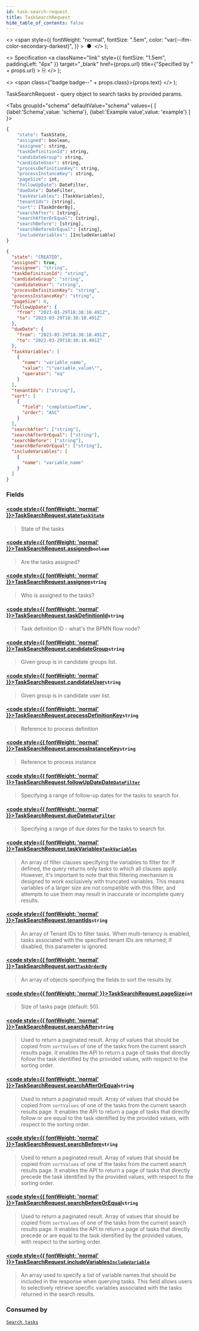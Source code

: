 ```yaml
---
id: task-search-request
title: TaskSearchRequest
hide_table_of_contents: false
---
```



  <>
    <span
      style={{
        fontWeight: "normal",
        fontSize: ".5em",
        color: "var(--ifm-color-secondary-darkest)",
      }}
    >
      &nbsp;●&nbsp;
    </span>
  </>
);

  <>
    Specification
    <a
      className="link"
      style={{ fontSize: "1.5em", paddingLeft: "4px" }}
      target="_blank"
      href={props.url}
      title={"Specified by " + props.url}
    >
      ⎘
    </a>
  </>
);

  <>
    <span class={"badge badge--" + props.class}>{props.text}</span>
  </>
);

TaskSearchRequest - query object to search tasks by provided params.

<Tabs groupId="schema" defaultValue="schema" values={
[
{label:'Schema',value: 'schema'},
{label:'Example value',value: 'example'}
]
}>
<TabItem value='schema'>

```graphql
{
    "state": TaskState,
    "assigned": boolean,
    "assignee": string,
    "taskDefinitionId": string,
    "candidateGroup": string,
    "candidateUser": string,
    "processDefinitionKey": string,
    "processInstanceKey": string,
    "pageSize": int,
    "followUpDate": DateFilter,
    "dueDate": DateFilter,
    "taskVariables": [TaskVariables],
    "tenantIds": [string],
    "sort": [TaskOrderBy],
    "searchAfter": [string],
    "searchAfterOrEqual": [string],
    "searchBefore": [string],
    "searchBeforeOrEqual": [string],
    "includeVariables": [IncludeVariable]
}
```

</TabItem>

<TabItem value='example'>

```json
{
  "state": "CREATED",
  "assigned": true,
  "assignee": "string",
  "taskDefinitionId": "string",
  "candidateGroup": "string",
  "candidateUser": "string",
  "processDefinitionKey": "string",
  "processInstanceKey": "string",
  "pageSize": 0,
  "followUpDate": {
    "from": "2023-03-29T18:38:10.491Z",
    "to": "2023-03-29T18:38:10.491Z"
  },
  "dueDate": {
    "from": "2023-03-29T18:38:10.491Z",
    "to": "2023-03-29T18:38:10.491Z"
  },
  "taskVariables": [
    {
      "name": "variable_name",
      "value": "\"variable_value\"",
      "operator": "eq"
    }
  ],
  "tenantIds": ["string"],
  "sort": [
    {
      "field": "completionTime",
      "order": "ASC"
    }
  ],
  "searchAfter": ["string"],
  "searchAfterOrEqual": ["string"],
  "searchBefore": ["string"],
  "searchBeforeOrEqual": ["string"],
  "includeVariables": [
    {
      "name": "variable_name"
    }
  ]
}
```

</TabItem>
</Tabs>

### Fields

#### [<code style={{ fontWeight: 'normal' }}>TaskSearchRequest.<b>state</b></code>](#)<Bullet />[`TaskState`](../enums/task-state.mdx) <Badge class="secondary" text="enum"/>

> State of the tasks

#### [<code style={{ fontWeight: 'normal' }}>TaskSearchRequest.<b>assigned</b></code>](#)<Bullet />`boolean`

> Are the tasks assigned?

#### [<code style={{ fontWeight: 'normal' }}>TaskSearchRequest.<b>assignee</b></code>](#)<Bullet />`string`

> Who is assigned to the tasks?

#### [<code style={{ fontWeight: 'normal' }}>TaskSearchRequest.<b>taskDefinitionId</b></code>](#)<Bullet />`string`

> Task definition ID - what's the BPMN flow node?

#### [<code style={{ fontWeight: 'normal' }}>TaskSearchRequest.<b>candidateGroup</b></code>](#)<Bullet />`string`

> Given group is in candidate groups list.

#### [<code style={{ fontWeight: 'normal' }}>TaskSearchRequest.<b>candidateUser</b></code>](#)<Bullet />`string`

> Given group is in candidate user list.

#### [<code style={{ fontWeight: 'normal' }}>TaskSearchRequest.<b>processDefinitionKey</b></code>](#)<Bullet />`string`

> Reference to process definition

#### [<code style={{ fontWeight: 'normal' }}>TaskSearchRequest.<b>processInstanceKey</b></code>](#)<Bullet />`string`

> Reference to process instance

#### [<code style={{ fontWeight: 'normal' }}>TaskSearchRequest.<b>followUpDateDate</b></code>](#)<Bullet />[`DateFilter`](../models/date-filter-input.mdx)

> Specifying a range of follow-up dates for the tasks to search for.

#### [<code style={{ fontWeight: 'normal' }}>TaskSearchRequest.<b>dueDate</b></code>](#)<Bullet />[`DateFilter`](../models/date-filter-input.mdx)

> Specifying a range of due dates for the tasks to search for.

#### [<code style={{ fontWeight: 'normal' }}>TaskSearchRequest.<b>taskVariables</b></code>](#)<Bullet />[`TaskVariables`](../models/task-variables.mdx) <Badge class="secondary" text="list"/>

> An array of filter clauses specifying the variables to filter for. If defined, the query returns only tasks to which all clauses apply. However, it's important to note that this filtering mechanism is designed to work exclusively with truncated variables. This means variables of a larger size are not compatible with this filter, and attempts to use them may result in inaccurate or incomplete query results.

#### [<code style={{ fontWeight: 'normal' }}>TaskSearchRequest.<b>tenantIds</b></code>](#)<Bullet />`string` <Badge class="secondary" text="list"/>

> An array of Tenant IDs to filter tasks. When multi-tenancy is enabled, tasks associated with the specified tenant IDs are returned; if disabled, this parameter is ignored.

#### [<code style={{ fontWeight: 'normal' }}>TaskSearchRequest.<b>sort</b></code>](#)<Bullet />[`TaskOrderBy`](../models/task-order-by.mdx) <Badge class="secondary" text="list"/>

> An array of objects specifying the fields to sort the results by.

#### [<code style={{ fontWeight: 'normal' }}>TaskSearchRequest.<b>pageSize</b></code>](#)<Bullet />`int`

> Size of tasks page (default: 50).

#### [<code style={{ fontWeight: 'normal' }}>TaskSearchRequest.<b>searchAfter</b></code>](#)<Bullet />`string` <Badge class="secondary" text="list"/>

> Used to return a paginated result. Array of values that should be copied from `sortValues` of one of the tasks from the current search results page.
> It enables the API to return a page of tasks that directly follow the task identified by the provided values, with respect to the sorting order.

#### [<code style={{ fontWeight: 'normal' }}>TaskSearchRequest.<b>searchAfterOrEqual</b></code>](#)<Bullet />`string` <Badge class="secondary" text="list"/>

> Used to return a paginated result. Array of values that should be copied from `sortValues` of one of the tasks from the current search results page.
> It enables the API to return a page of tasks that directly follow or are equal to the task identified by the provided values, with respect to the sorting order.

#### [<code style={{ fontWeight: 'normal' }}>TaskSearchRequest.<b>searchBefore</b></code>](#)<Bullet />`string` <Badge class="secondary" text="list"/>

> Used to return a paginated result. Array of values that should be copied from `sortValues` of one of the tasks from the current search results page.
> It enables the API to return a page of tasks that directly precede the task identified by the provided values, with respect to the sorting order.

#### [<code style={{ fontWeight: 'normal' }}>TaskSearchRequest.<b>searchBeforeOrEqual</b></code>](#)<Bullet />`string` <Badge class="secondary" text="list"/>

> Used to return a paginated result. Array of values that should be copied from `sortValues` of one of the tasks from the current search results page.
> It enables the API to return a page of tasks that directly precede or are equal to the task identified by the provided values, with respect to the sorting order.

#### [<code style={{ fontWeight: 'normal' }}>TaskSearchRequest.<b>includeVariables</b></code>](#)<Bullet />[`IncludeVariable`](../models/include-variable.mdx) <Badge class="secondary" text="list"/>

> An array used to specify a list of variable names that should be included in the response when querying tasks. This field allows users to selectively retrieve specific variables associated with the tasks returned in the search results.

### Consumed by

[`Search tasks`](../../controllers/tasklist-api-rest-task-controller.md#search-tasks) <Badge class="secondary" text="POST"/>
